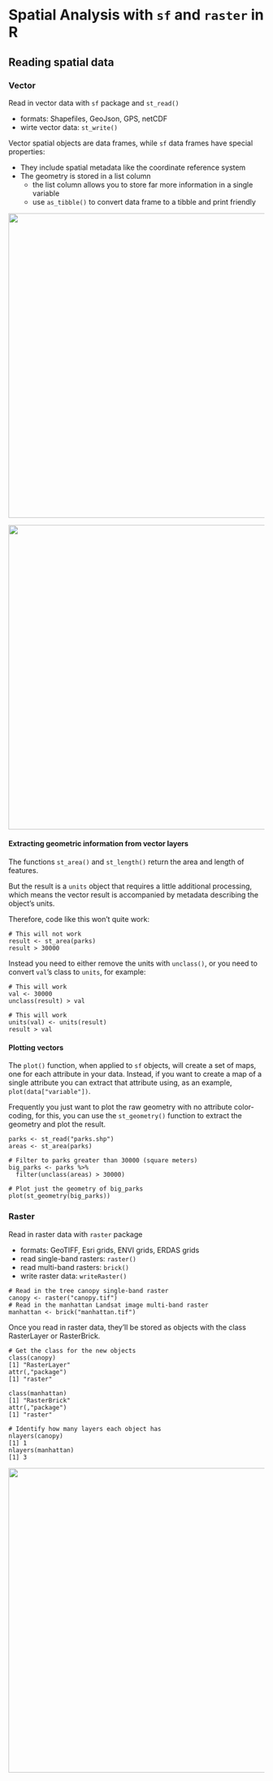 # Spatial Analysis with `sf` and `raster` in R

## Reading spatial data
### Vector
Read in vector data with `sf` package and `st_read()`

- formats: Shapefiles, GeoJson, GPS, netCDF
- wirte vector data: `st_write()`

Vector spatial objects are data frames, while `sf` data frames have special properties:

- They include spatial metadata like the coordinate reference system
- The geometry is stored in a list column
  - the list column allows you to store far more information in a single variable
  - use `as_tibble()` to convert data frame to a tibble and print friendly

<img src="list1.png" width="600">

<img src="list2.png" width="600">

#### Extracting geometric information from vector layers
The functions `st_area()` and `st_length()` return the area and length of features.

But the result is a `units` object that requires a little additional processing, which means the vector result is accompanied by metadata describing the object's units. 

Therefore, code like this won't quite work:

```
# This will not work
result <- st_area(parks)
result > 30000
```

Instead you need to either remove the units with `unclass()`, or you need to convert `val`'s class to `units`, for example:

```
# This will work
val <- 30000
unclass(result) > val

# This will work
units(val) <- units(result)
result > val
```

#### Plotting vectors
The `plot()` function, when applied to `sf` objects, will create a set of maps, one for each attribute in your data. Instead, if you want to create a map of a single attribute you can extract that attribute using, as an example, `plot(data["variable"])`.

Frequently you just want to plot the raw geometry with no attribute color-coding, for this, you can use the `st_geometry()` function to extract the geometry and plot the result.

```
parks <- st_read("parks.shp")
areas <- st_area(parks)

# Filter to parks greater than 30000 (square meters)
big_parks <- parks %>% 
  filter(unclass(areas) > 30000)

# Plot just the geometry of big_parks
plot(st_geometry(big_parks))
```


### Raster
Read in raster data with `raster` package

- formats: GeoTIFF, Esri grids, ENVI grids, ERDAS grids
- read single-band rasters: `raster()`
- read multi-band rasters: `brick()`
- write raster data: `writeRaster()`

```
# Read in the tree canopy single-band raster
canopy <- raster("canopy.tif")
# Read in the manhattan Landsat image multi-band raster
manhattan <- brick("manhattan.tif")
```
Once you read in raster data, they'll be stored as objects with the class RasterLayer or RasterBrick.

```
# Get the class for the new objects
class(canopy)
[1] "RasterLayer"
attr(,"package")
[1] "raster"

class(manhattan)
[1] "RasterBrick"
attr(,"package")
[1] "raster"

# Identify how many layers each object has
nlayers(canopy)
[1] 1
nlayers(manhattan)
[1] 3
```
<img src="raster.png" width="600">





